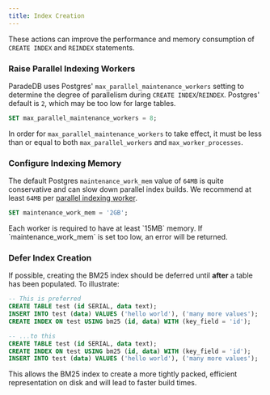 ```yaml
---
title: Index Creation
---
```


These actions can improve the performance and memory consumption of `CREATE INDEX` and `REINDEX` statements.

### Raise Parallel Indexing Workers

ParadeDB uses Postgres' `max_parallel_maintenance_workers` setting to determine the degree of parallelism during `CREATE INDEX`/`REINDEX`. Postgres' default is `2`, which may be too low for large tables.

```sql
SET max_parallel_maintenance_workers = 8;
```

In order for `max_parallel_maintenance_workers` to take effect, it must be less than or equal to both `max_parallel_workers` and `max_worker_processes`.

### Configure Indexing Memory

The default Postgres `maintenance_work_mem` value of `64MB` is quite conservative and can slow down parallel index builds. We recommend at least `64MB` per
[parallel indexing worker](/documentation/configuration/index#parallel-indexing-workers).

```sql
SET maintenance_work_mem = '2GB';
```

<Note>
  Each worker is required to have at least `15MB` memory. If
  `maintenance_work_mem` is set too low, an error will be returned.
</Note>

### Defer Index Creation

If possible, creating the BM25 index should be deferred until **after** a table has been populated. To illustrate:

```sql
-- This is preferred
CREATE TABLE test (id SERIAL, data text);
INSERT INTO test (data) VALUES ('hello world'), ('many more values');
CREATE INDEX ON test USING bm25 (id, data) WITH (key_field = 'id');

-- ...to this
CREATE TABLE test (id SERIAL, data text);
CREATE INDEX ON test USING bm25 (id, data) WITH (key_field = 'id');
INSERT INTO test (data) VALUES ('hello world'), ('many more values');
```

This allows the BM25 index to create a more tightly packed, efficient representation on disk and will lead to faster build times.
